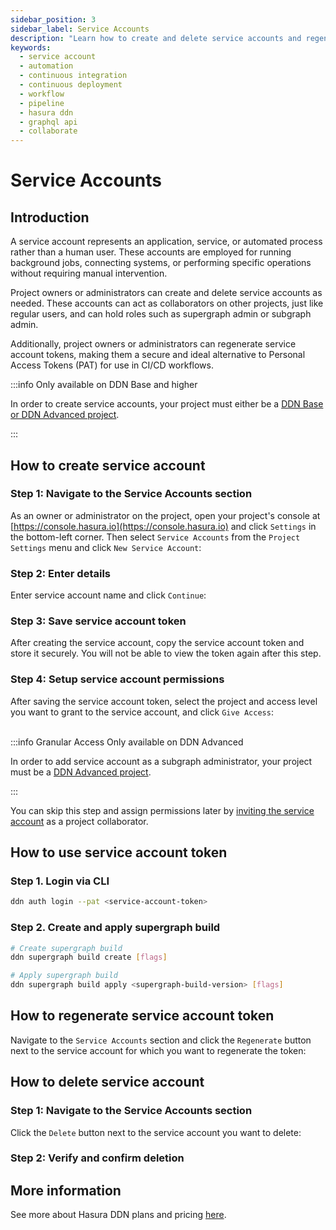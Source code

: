 ```yaml
---
sidebar_position: 3
sidebar_label: Service Accounts
description: "Learn how to create and delete service accounts and regenerate access tokens for the same."
keywords:
  - service account
  - automation
  - continuous integration
  - continuous deployment
  - workflow
  - pipeline
  - hasura ddn
  - graphql api
  - collaborate
---
```



# Service Accounts

## Introduction

A service account represents an application, service, or automated process rather than a human user. These accounts are employed for running background jobs, connecting systems, or performing specific operations without requiring manual intervention.

Project owners or administrators can create and delete service accounts as needed. These accounts can act as collaborators on other projects, just like regular users, and can hold roles such as supergraph admin or subgraph admin. 

Additionally, project owners or administrators can regenerate service account tokens, making them a secure and ideal alternative to Personal Access Tokens (PAT) for use in CI/CD workflows.

:::info Only available on DDN Base and higher

In order to create service accounts, your project must either be a
[DDN Base or DDN Advanced project](https://hasura.io/pricing/ddn).

:::

## How to create service account

### Step 1: Navigate to the Service Accounts section

As an owner or administrator on the project, open your project's console at [https://console.hasura.io](https://console.hasura.io) and click `Settings` in the bottom-left corner.
Then select `Service Accounts` from the `Project Settings` menu and click `New Service Account`:

<Thumbnail src="/img/service-account/0.0.1_console_create_service_account.png" alt="Create a service account" width="1000" />

### Step 2: Enter details

Enter service account name and click `Continue`:

<Thumbnail src="/img/service-account/0.0.1_console_enter_service_account_name.png" alt="Create a service account" width="1000" />

### Step 3: Save service account token

After creating the service account, copy the service account token and store it securely. You will not be able to view
the token again after this step.

<Thumbnail src="/img/service-account/0.0.1_console_copy_service_account_token.png" alt="Create a service account" width="1000" />

### Step 4: Setup service account permissions

After saving the service account token, select the project and access level you want to grant to the service account, and
click `Give Access`:

<Thumbnail src="/img/service-account/0.0.1_console_setup_service_account_permissions.png" alt="Create a service account" width="1000" />

<br />
:::info Granular Access Only available on DDN Advanced

In order to add service account as a subgraph administrator, your project must be
a [DDN Advanced project](https://hasura.io/pricing/ddn).

:::

You can skip this step and assign permissions later by [inviting the service account](/collaboration/invite/#invite-collaborators) as
a project collaborator.

## How to use service account token

### Step 1. Login via CLI
```bash
ddn auth login --pat <service-account-token>
```

### Step 2. Create and apply supergraph build

```bash
# Create supergraph build
ddn supergraph build create [flags]

# Apply supergraph build
ddn supergraph build apply <supergraph-build-version> [flags]
```

## How to regenerate service account token

Navigate to the `Service Accounts` section and click the `Regenerate` button next to the service account for which you want to regenerate
the token:

<Thumbnail src="/img/service-account/0.0.1_console_regenerate_service_account_token.png" alt="Create a service account" width="1000" />

## How to delete service account

### Step 1: Navigate to the Service Accounts section

Click the `Delete` button next to the service account you want to delete:

<Thumbnail src="/img/service-account/0.0.1_console_delete_service_account.png" alt="Create a service account" width="1000" />

### Step 2: Verify and confirm deletion

<Thumbnail src="/img/service-account/0.0.1_console_confirm_service_account_deletion.png" alt="Create a service account" width="1000" />

## More information

See more about Hasura DDN plans and pricing [here](/reference/pricing.mdx).
